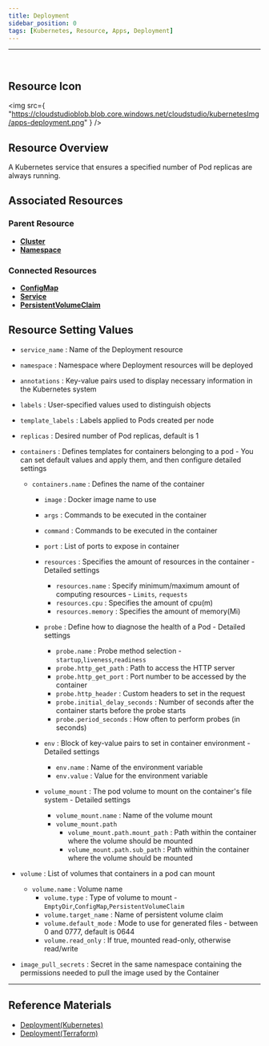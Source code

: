 ```yaml
---
title: Deployment
sidebar_position: 0
tags: [Kubernetes, Resource, Apps, Deployment]
---
```



<hr />
<br />


## Resource Icon

<img
    src={
        "https://cloudstudioblob.blob.core.windows.net/cloudstudio/kubernetesImg/apps-deployment.png"
    }
/>

## Resource Overview

A Kubernetes service that ensures a specified number of Pod replicas are always running.

## Associated Resources

### Parent Resource

-   [**Cluster**](https://docs.cstudio.app/en/docs/resource/kubernetes/Base/Cluster)
-   [**Namespace**](https://docs.cstudio.app/en/docs/resource/kubernetes/Core/Namespace)

### Connected Resources

-   [**ConfigMap**](https://docs.cstudio.app/en/docs/resource/kubernetes/Core/ConfigMap)
-   [**Service**](https://docs.cstudio.app/en/docs/resource/kubernetes/Core/Service)
-   [**PersistentVolumeClaim**](https://docs.cstudio.app/en/docs/resource/kubernetes/Core/PersistentVolumeClaim)

## Resource Setting Values

-   `service_name` : Name of the Deployment resource
-   `namespace` : Namespace where Deployment resources will be deployed
-   `annotations` : Key-value pairs used to display necessary information in the Kubernetes system
-   `labels` : User-specified values used to distinguish objects
-   `template_labels` : Labels applied to Pods created per node
-   `replicas` : Desired number of Pod replicas, default is 1

-   `containers` : Defines templates for containers belonging to a pod - You can set default values and apply them, and then configure detailed settings 
    -   `containers.name` : Defines the name of the container
        - `image` : Docker image name to use
        - `args` : Commands to be executed in the container
        - `command` : Commands to be executed in the container
        - `port` : List of ports to expose in container

        - `resources` : Specifies the amount of resources in the container  - Detailed settings
            - `resources.name` : Specify minimum/maximum amount of computing resources   - `Limits`, `requests`     
            - `resources.cpu` : Specifies the amount of cpu(m)
            - `resources.memory` : Specifies the amount of memory(Mi)

        - `probe` : Define how to diagnose the health of a Pod  - Detailed settings
            - `probe.name` : Probe method selection - `startup`,`liveness`,`readiness`
            - `probe.http_get_path` : Path to access the HTTP server
            - `probe.http_get_port` : Port number to be accessed by the container
            - `probe.http_header` : Custom headers to set in the request
            - `probe.initial_delay_seconds` : Number of seconds after the container starts before the probe starts
            - `probe.period_seconds` : How often to perform probes (in seconds)

        - `env` : Block of key-value pairs to set in container environment - Detailed settings
            - `env.name` : Name of the environment variable
            - `env.value` : Value for the environment variable

        - `volume_mount` : The pod volume to mount on the container's file system - Detailed settings
            - `volume_mount.name` : Name of the volume mount
            - `volume_mount.path` 
                - `volume_mount.path.mount_path` : Path within the container where the volume should be mounted
                - `volume_mount.path.sub_path` : Path within the container where the volume should be mounted
            
-   `volume` : List of volumes that containers in a pod can mount
    - `volume.name` : Volume name
        - `volume.type` : Type of volume to mount - `EmptyDir`,`ConfigMap`,`PersistentVolumeClaim`
        - `volume.target_name` : Name of persistent volume claim
        - `volume.default_mode` : Mode to use for generated files - between 0 and 0777, default is 0644
        - `volume.read_only` : If true, mounted read-only, otherwise read/write

-   `image_pull_secrets` : Secret in the same namespace containing the permissions needed to pull the image used by the Container

---

## Reference Materials

-   [Deployment(Kubernetes)](https://kubernetes.io/en/docs/concepts/workloads/controllers/deployment/)
-   [Deployment(Terraform)](https://registry.terraform.io/providers/hashicorp/kubernetes/latest/en/docs/resources/deployment)
